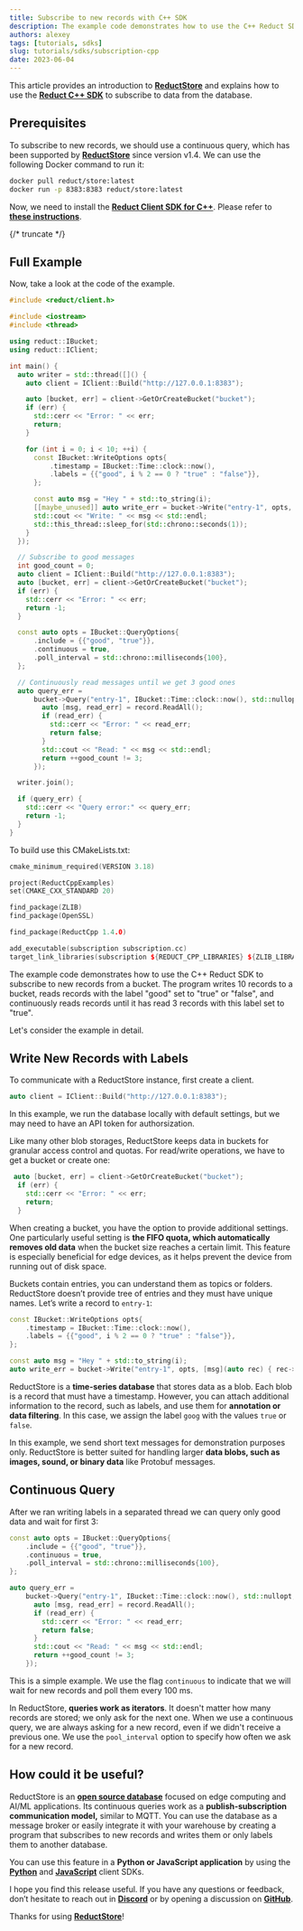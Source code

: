 ```yaml
---
title: Subscribe to new records with C++ SDK
description: The example code demonstrates how to use the C++ Reduct SDK to subscribe to new records from a bucket.
authors: alexey
tags: [tutorials, sdks]
slug: tutorials/sdks/subscription-cpp
date: 2023-06-04
---
```


This article provides an introduction to [**ReductStore**](https://www.reduct.store/) and explains how to use the [**Reduct C++ SDK**](https://github.com/reductstore/reduct-cpp) to subscribe to data from the database.

## Prerequisites

To subscribe to new records, we should use a continuous query, which has been supported by [**ReductStore**](https://www.reduct.store) since version v1.4. We can use the following Docker command to run it:

```bash
docker pull reduct/store:latest
docker run -p 8383:8383 reduct/store:latest 

```

Now, we need to install the [**Reduct Client SDK for C++**](https://github.com/reductstore/reduct-cpp). Please refer to [**these instructions**](https://cpp.reduct.store/en/latest/docs/quick-start/).

{/* truncate */}

## Full Example

Now, take a look at the code of the example.

```cpp
#include <reduct/client.h>

#include <iostream>
#include <thread>

using reduct::IBucket;
using reduct::IClient;

int main() {
  auto writer = std::thread([]() {
    auto client = IClient::Build("http://127.0.0.1:8383");

    auto [bucket, err] = client->GetOrCreateBucket("bucket");
    if (err) {
      std::cerr << "Error: " << err;
      return;
    }

    for (int i = 0; i < 10; ++i) {
      const IBucket::WriteOptions opts{
          .timestamp = IBucket::Time::clock::now(),
          .labels = {{"good", i % 2 == 0 ? "true" : "false"}},
      };

      const auto msg = "Hey " + std::to_string(i);
      [[maybe_unused]] auto write_err = bucket->Write("entry-1", opts, [msg](auto rec) { rec->WriteAll(msg); });
      std::cout << "Write: " << msg << std::endl;
      std::this_thread::sleep_for(std::chrono::seconds(1));
    }
  });

  // Subscribe to good messages
  int good_count = 0;
  auto client = IClient::Build("http://127.0.0.1:8383");
  auto [bucket, err] = client->GetOrCreateBucket("bucket");
  if (err) {
    std::cerr << "Error: " << err;
    return -1;
  }

  const auto opts = IBucket::QueryOptions{
      .include = {{"good", "true"}},
      .continuous = true,
      .poll_interval = std::chrono::milliseconds{100},
  };

  // Continuously read messages until we get 3 good ones
  auto query_err =
      bucket->Query("entry-1", IBucket::Time::clock::now(), std::nullopt, opts, [&good_count](auto &&record) {
        auto [msg, read_err] = record.ReadAll();
        if (read_err) {
          std::cerr << "Error: " << read_err;
          return false;
        }
        std::cout << "Read: " << msg << std::endl;
        return ++good_count != 3;
      });

  writer.join();

  if (query_err) {
    std::cerr << "Query error:" << query_err;
    return -1;
  }
}
```

To build use this CMakeLists.txt:

```cpp
cmake_minimum_required(VERSION 3.18)

project(ReductCppExamples)
set(CMAKE_CXX_STANDARD 20)

find_package(ZLIB)
find_package(OpenSSL)

find_package(ReductCpp 1.4.0)

add_executable(subscription subscription.cc)
target_link_libraries(subscription ${REDUCT_CPP_LIBRARIES} ${ZLIB_LIBRARIES} OpenSSL::SSL OpenSSL::Crypto)
```

The example code demonstrates how to use the C++ Reduct SDK to subscribe to new records from a bucket. The program writes 10 records to a bucket, reads records with the label "good" set to "true" or "false", and continuously reads records until it has read 3 records with this label set to "true".

Let's consider the example in detail.

## Write New Records with Labels

To communicate with a ReductStore instance, first create a client.

```cpp
auto client = IClient::Build("http://127.0.0.1:8383");

```

In this example, we run the database locally with default settings, but we may need to have an API token for authorsization.

Like many other blob storages, ReductStore keeps data in buckets for granular access control and quotas. For read/write operations, we have to get a bucket or create one:

```cpp
 auto [bucket, err] = client->GetOrCreateBucket("bucket");
  if (err) {
    std::cerr << "Error: " << err;
    return;
  }
```

When creating a bucket, you have the option to provide additional settings. One particularly useful setting is **the FIFO quota, which automatically removes old data** when the bucket size reaches a certain limit. This feature is especially beneficial for edge devices, as it helps prevent the device from running out of disk space.

Buckets contain entries, you can understand them as topics or folders. ReductStore doesn’t provide tree of entries and they must have unique names. Let’s write a record to `entry-1`:

```cpp
const IBucket::WriteOptions opts{
    .timestamp = IBucket::Time::clock::now(),
    .labels = {{"good", i % 2 == 0 ? "true" : "false"}},
};

const auto msg = "Hey " + std::to_string(i);
auto write_err = bucket->Write("entry-1", opts, [msg](auto rec) { rec->WriteAll(msg); });

```

ReductStore is a **time-series database** that stores data as a blob. Each blob is a record that must have a timestamp. However, you can attach additional information to the record, such as labels, and use them for **annotation or data filtering**. In this case, we assign the label `goog` with the values `true` or `false`.

In this example, we send short text messages for demonstration purposes only. ReductStore is better suited for handling larger **data blobs, such as images, sound, or binary data** like Protobuf messages.

## Continuous Query

After we ran writing labels in a separated thread we can query only good data and wait for first 3:

```cpp
const auto opts = IBucket::QueryOptions{
    .include = {{"good", "true"}},
    .continuous = true,
    .poll_interval = std::chrono::milliseconds{100},
};

auto query_err =
    bucket->Query("entry-1", IBucket::Time::clock::now(), std::nullopt, opts, [&good_count](auto &&record) {
      auto [msg, read_err] = record.ReadAll();
      if (read_err) {
        std::cerr << "Error: " << read_err;
        return false;
      }
      std::cout << "Read: " << msg << std::endl;
      return ++good_count != 3;
    });
```

This is a simple example. We use the flag `continuous` to indicate that we will wait for new records and poll them every 100 ms.

In ReductStore, **queries work as iterators**. It doesn't matter how many records are stored; we only ask for the next one. When we use a continuous query, we are always asking for a new record, even if we didn't receive a previous one. We use the `pool_interval` option to specify how often we ask for a new record.

## How could it be useful?

ReductStore is an [**open source database**](https://github.com/reductstore/reductstore) focused on edge computing and AI/ML applications. Its continuous queries work as a **publish-subscription communication model,** similar to MQTT. You can use the database as a message broker or easily integrate it with your warehouse by creating a program that subscribes to new records and writes them or only labels them to another database.

You can use this feature in a **Python or JavaScript application** by using the [**Python**](https://github.com/reductstore/reduct-py) and [**JavaScript**](https://github.com/reductstore/reduct-js) client SDKs.

I hope you find this release useful. If you have any questions or feedback, don’t hesitate to reach out in [**Discord**](https://discord.gg/8wPtPGJYsn) or by opening a discussion on [**GitHub**](https://github.com/reductstore/reductstore/discussions).

Thanks for using [**ReductStore**](https://www.reduct.store/)!